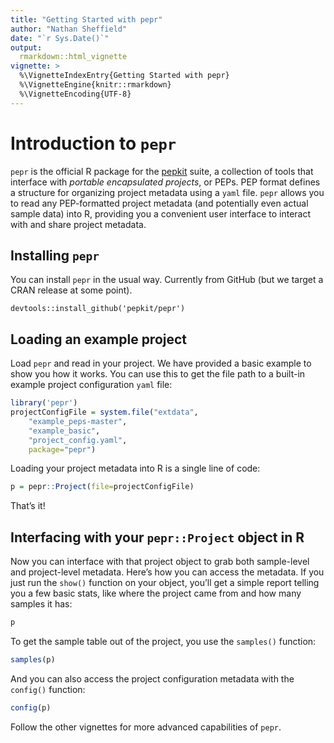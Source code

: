 ```yaml
---
title: "Getting Started with pepr"
author: "Nathan Sheffield"
date: "`r Sys.Date()`"
output: 
  rmarkdown::html_vignette
vignette: >
  %\VignetteIndexEntry{Getting Started with pepr}
  %\VignetteEngine{knitr::rmarkdown}
  %\VignetteEncoding{UTF-8}
---
```


# Introduction to `pepr`

`pepr` is the official R package for the [pepkit](http://pepkit.github.io) suite, a collection of tools that interface with *portable encapsulated projects*, or PEPs. PEP format defines a structure for organizing project metadata using a `yaml` file. `pepr` allows you to read any PEP-formatted project metadata (and potentially even actual sample data) into R, providing you a convenient user interface to interact with and share project metadata. 

## Installing `pepr`

You can install `pepr` in the usual way. Currently from GitHub (but we target a CRAN release at some point).

```
devtools::install_github('pepkit/pepr')
```

## Loading an example project

Load `pepr` and read in your project. We have provided a basic example to show you how it works. You can use this to get the file path to a built-in example project configuration `yaml` file:


```r
library('pepr')
projectConfigFile = system.file("extdata",
	"example_peps-master",
	"example_basic",
	"project_config.yaml",
	package="pepr")
```

Loading your project metadata into R is a single line of code:

```r
p = pepr::Project(file=projectConfigFile)
```

That's it! 

## Interfacing with your `pepr::Project` object in R

Now you can interface with that project object to grab both sample-level and project-level metadata. Here's how you can access the metadata. If you just run the `show()` function on your object, you'll get a simple report telling you a few basic stats, like where the project came from and how many samples it has:

```r
p
```

To get the sample table out of the project, you use the `samples()` function:

```r
samples(p)
```

And you can also access the project configuration metadata with the `config()` function:

```r
config(p)
```

Follow the other vignettes for more advanced capabilities of `pepr`.
